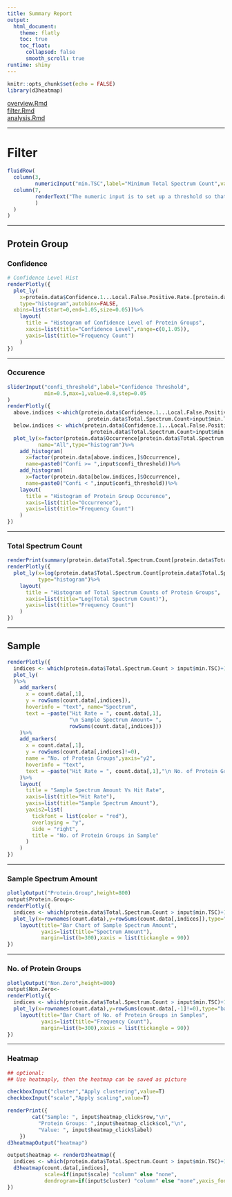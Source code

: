 ---
title: Summary Report
output:
  html_document:
    theme: flatly
    toc: true
    toc_float:
      collapsed: false
      smooth_scroll: true
runtime: shiny
---
```{r setup&library, include=FALSE}
knitr::opts_chunk$set(echo = FALSE)
library(d3heatmap)
```
[overview.Rmd](overview.Rmd)  
[filter.Rmd](filter.Rmd)  
[analysis.Rmd](analysis.Rmd)  

<hr>

# Filter  
```{r filter}
fluidRow(
  column(3,
         numericInput("min.TSC",label="Minimum Total Spectrum Count",value=5)),
  column(7,
         renderText("The numeric input is to set up a threshold so that only protein groups whose total spectrum count is greater than this threshold will be included for following analysis."
         )
  )
)

```
<hr>

## Protein Group 
### Confidence  
```{r Confidence Histogram}
# Confidence Level Hist
renderPlotly({
  plot_ly(
    x=protein.data$Confidence.1...Local.False.Positive.Rate.[protein.data$Total.Spectrum.Count>input$min.TSC],
    type="histogram",autobinx=FALSE,
  xbins=list(start=0,end=1.05,size=0.05))%>%
    layout(
      title = "Histogram of Confidence Level of Protein Groups",
      xaxis=list(title="Confidence Level",range=c(0,1.05)),
      yaxis=list(title="Frequency Count")
    )
})
```
<hr>

### Occurence 
```{r Confidence}
sliderInput("confi_threshold",label="Confidence Threshold",
            min=0.5,max=1,value=0.8,step=0.05
)
renderPlotly({
  above.indices <-which(protein.data$Confidence.1...Local.False.Positive.Rate.>=input$confi_threshold&
                          protein.data$Total.Spectrum.Count>input$min.TSC)
  below.indices <- which(protein.data$Confidence.1...Local.False.Positive.Rate.<input$confi_threshold&
                           protein.data$Total.Spectrum.Count>input$min.TSC)
  plot_ly(x=factor(protein.data$Occurrence[protein.data$Total.Spectrum.Count>input$min.TSC]),
          name="All",type="histogram")%>%
    add_histogram(
      x=factor(protein.data[above.indices,]$Occurrence),
      name=paste0("Confi >= ",input$confi_threshold))%>%
    add_histogram(
      x=factor(protein.data[below.indices,]$Occurrence),
      name=paste0("Confi < ",input$confi_threshold))%>%
    layout(
      title = "Histogram of Protein Group Occurence",
      xaxis=list(title="Occurrence"),
      yaxis=list(title="Frequency Count")
    )
})
```
<hr>

### Total Spectrum Count 
```{r Protein Spectrum Count}
renderPrint(summary(protein.data$Total.Spectrum.Count[protein.data$Total.Spectrum.Count>input$min.TSC]))
renderPlotly({
  plot_ly(x=log(protein.data$Total.Spectrum.Count[protein.data$Total.Spectrum.Count>input$min.TSC]),
          type="histogram")%>%
    layout(
      title = "Histogram of Total Spectrum Counts of Protein Groups",
      xaxis=list(title="Log(Total Spectrum Count)"),
      yaxis=list(title="Frequency Count")
    )
})
```
<hr>

## Sample
```{r SampleSpectrumAmount}
renderPlotly({
  indices <- which(protein.data$Total.Spectrum.Count > input$min.TSC)+1 
  plot_ly(
  )%>%
    add_markers(
      x = count.data[,1],
      y = rowSums(count.data[,indices]),
      hoverinfo = "text", name="Spectrum",
      text = ~paste("Hit Rate = ", count.data[,1],
                    "\n Sample Spectrum Amount= ",
                    rowSums(count.data[,indices]))
    )%>%
    add_markers(
      x = count.data[,1],
      y = rowSums(count.data[,indices]!=0),
      name = "No. of Protein Groups",yaxis="y2",
      hoverinfo = "text",
      text = ~paste("Hit Rate = ", count.data[,1],"\n No. of Protein Groups= ", rowSums(count.data[,indices]!=0))
    )%>%  
    layout(
      title = "Sample Spectrum Amount Vs Hit Rate",
      xaxis=list(title="Hit Rate"),
      yaxis=list(title="Sample Spectrum Amount"),
      yaxis2=list(
        tickfont = list(color = "red"),
        overlaying = "y",
        side = "right",
        title = "No. of Protein Groups in Sample"
      )
    )
})
```
<hr>

### Sample Spectrum Amount
```{r spectrum counts}
plotlyOutput("Protein.Group",height=800)
output$Protein.Group<-
renderPlotly({
  indices <- which(protein.data$Total.Spectrum.Count > input$min.TSC)+1 
  plot_ly(x=rownames(count.data),y=rowSums(count.data[,indices]),type="bar")%>%
    layout(title="Bar Chart of Sample Spectrum Amount",
           yaxis=list(title="Spectrum Amount"),
           margin=list(b=300),xaxis = list(tickangle = 90))
})
```
<hr>  

### No. of Protein Groups
```{r Non-0 Counts}
plotlyOutput("Non.Zero",height=800)
output$Non.Zero<-
renderPlotly({
  indices <- which(protein.data$Total.Spectrum.Count > input$min.TSC)+1 
  plot_ly(x=rownames(count.data),y=rowSums(count.data[,-1]!=0),type="bar")%>%
    layout(title="Bar Chart of No. of Protein Groups in Samples",
           yaxis=list(title="Frequency Count"),     
           margin=list(b=300),xaxis = list(tickangle = 90))
})
```
<hr>  

### Heatmap
```{r heatmap}
## optional:
## Use heatmaply, then the heatmap can be saved as picture

checkboxInput("cluster","Apply clustering",value=T)
checkboxInput("scale","Apply scaling",value=T)

renderPrint({
        cat("Sample: ", input$heatmap_click$row,"\n",
          "Protein Groups: ",input$heatmap_click$col,"\n",
          "Value: ", input$heatmap_click$label)
    })
d3heatmapOutput("heatmap")

output$heatmap <- renderD3heatmap({
  indices <- which(protein.data$Total.Spectrum.Count > input$min.TSC)+1 
  d3heatmap(count.data[,indices],
            scale=if(input$scale) "column" else "none",
            dendrogram=if(input$cluster) "column" else "none",yaxis_font_size="5pt")
})
```